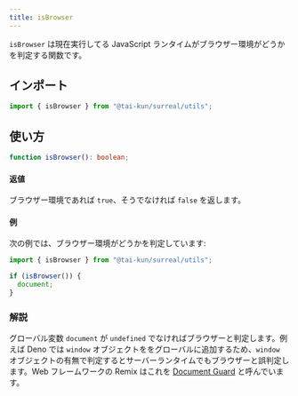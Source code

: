 ```yaml
---
title: isBrowser
---
```


`isBrowser` は現在実行してる JavaScript ランタイムがブラウザー環境がどうかを判定する関数です。

## インポート

```ts
import { isBrowser } from "@tai-kun/surreal/utils";
```

## 使い方

```ts
function isBrowser(): boolean;
```

#### 返値

ブラウザー環境であれば `true`、そうでなければ `false` を返します。

#### 例

次の例では、ブラウザー環境がどうかを判定しています:

```ts
import { isBrowser } from "@tai-kun/surreal/utils";

if (isBrowser()) {
  document;
}
```

### 解説

グローバル変数 `document` が `undefined` でなければブラウザーと判定します。例えば Deno では `window` オブジェクトををグローバルに追加するため、`window` オブジェクトの有無で判定するとサーバーランタイムでもブラウザーと誤判定します。Web フレームワークの Remix はこれを [Document Guard](https://remix.run/docs/en/main/guides/constraints#document-guard) と呼んでいます。
